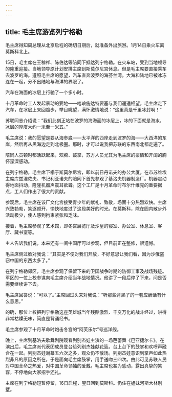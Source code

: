 ```yaml
---
---
---
```

title: 毛主席游览列宁格勒
---





毛主席得知周总理从北京启程的确切日期后，就准备外出旅游。1月14日乘火车离莫斯科北上。

15日，毛主席在王稼祥、陈伯达等陪同下抵达列宁格勒。在火车站，受到当地领导的隆重迎接。当地领导原计划安排主席到斯莫尔尼宫休息。但是毛主席要直接乘车去波罗的海。遵照毛主席的愿望，汽车直奔波罗的海芬兰湾。大海和陆地已被冰冻连在一起，分不出陆地与海洋的界限了。

汽车在海面的冰层上行驰了一个多小时。

十月革命时工人发起暴动的要地——喀琅施达特要塞与我们遥遥相望。毛主席走下汽车，在冰层上来回踱步，举目眺望，满怀激情地说：“这里真是千里冰封啊！”

苏联同志介绍说：“我们此刻正站在波罗的海海面的冰层上，冰的下面就是海水，冰层的厚度大约一米至一米五。”

毛主席说：我的愿望是要从海参崴——太平洋的西岸走到波罗的海——大西洋的东岸，然后再从黑海边走到北极圈。那时，才可以说我把苏联的东西南北都走遍了。

陪同人员顿时都活跃起来，欢腾、鼓掌，苏方人员尤其为毛主席的豪情和开阔的胸怀深深感动。

在列宁格勒，毛主席下榻于斯莫尔尼宫，即以前日丹诺夫的办公大厦。在市苏维埃主席库兹涅佐夫、书记利亚诺夫的陪同下首先参观了基洛夫机器制造厂。机器震动得地面抖动，隆隆机器声震耳欲聋。这个工厂是十月革命时布尔什维克的重要据点，工人们作出了很大的贡献。

参观后，毛主席在该厂文化宫接受青少年的献礼、致敬，场面十分热烈欢快。主席兴致勃勃，笑逐颜开，愉快地度过了这段美好的时光。在莫斯科，除在园内散步外活动极少，使人感到拘束紧张和乏味。

接着，毛主席参观了艺术馆，即冬宫展览厅及沙皇的寝室、办公室、休息室、客厅、藏书室等。

主人告诉我们说，本来还有一间中国厅可以参观，但目前正在整修，很遗憾。

毛主席侧过脸对我说：“其实是不便对我们开放，不好意思让我们看，因为沙俄盗窃中国的东西太多了。”

在列宁格勒郊区，毛主席参观了保留下来的卫国战争时期的防御工事及战场残迹。军区的一位上校参谋向毛主席介绍当年战地情况。他讲了一段后停了下来，问是否需要继续讲下去。

毛主席回答说：“可以了。”主席回过头来对我说：“听那些背熟了的一套应酬话有什么意思。”

的确，那位上校把列宁格勒这座英雄城当年残酷激烈、千变万化的战斗经过，讲得非常枯燥无味，简直是背诵经书。

毛主席参观了十月革命时炮击冬宫的“阿芙乐尔”号巡洋舰。

晚上，主席到基洛夫歌舞剧院观看列别杰娃主演的一场芭蕾舞《巴亚捷尔卡》。在演出后，毛主席派代表团成员登台给列别杰娃献花篮。台上台下的鼓掌和欢呼声融合在一起。列别杰娃谢幕五六次之多，观众仍不散场。列别杰娃意识到掌声如此热烈非凡的原因之所在，于是面向毛主席鼓掌，用手送吻三四次。由此可见苏联人民对中国革命之热爱，对中国革命领袖的爱戴。毛主席也甚为感动，露出真挚的笑容，不停地向大家招手还礼。

主席在列宁格勒短暂停留，16日启程，翌日回到莫斯科。仍住在姐妹河斯大林别墅。